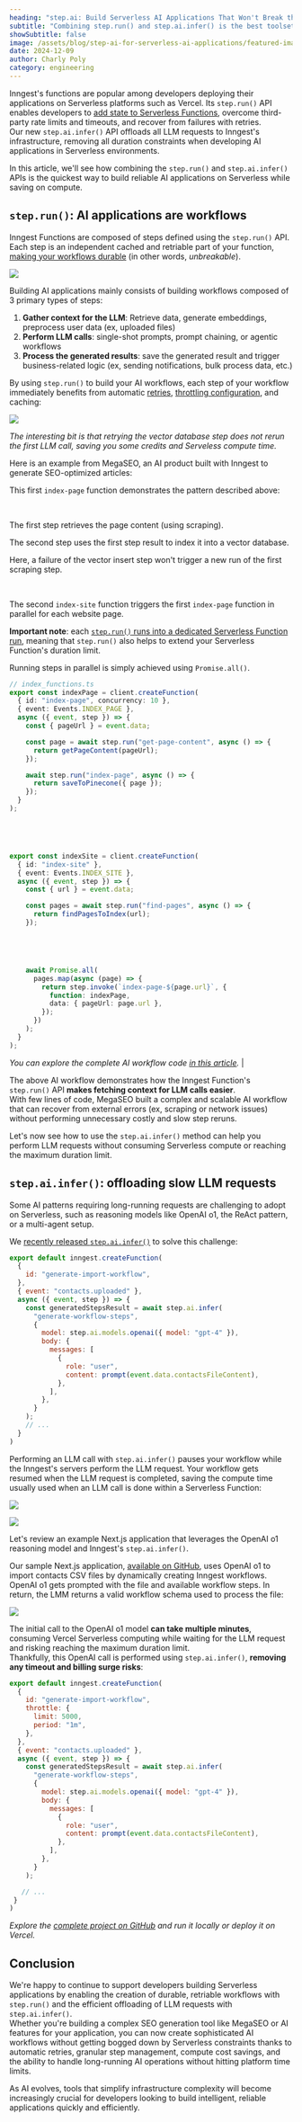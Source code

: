 ```yaml
---
heading: "step.ai: Build Serverless AI Applications That Won't Break the Bank"
subtitle: "Combining step.run() and step.ai.infer() is the best toolset to build reliable AI applications on Serverless while saving on compute."
showSubtitle: false
image: /assets/blog/step-ai-for-serverless-ai-applications/featured-image.png
date: 2024-12-09
author: Charly Poly
category: engineering
---
```


Inngest's functions are popular among developers deploying their applications on Serverless platforms such as Vercel. Its `step.run()` API enables developers to [add state to Serverless Functions](https://www.youtube.com/watch?v=sDZ1HINJPgA), overcome third-party rate limits and timeouts, and recover from failures with retries.  
Our new `step.ai.infer()` API offloads all LLM requests to Inngest's infrastructure, removing all duration constraints when developing AI applications in Serverless environments.

In this article, we'll see how combining the `step.run()` and `step.ai.infer()` APIs is the quickest way to build reliable AI applications on Serverless while saving on compute.

## `step.run()`: AI applications are workflows

Inngest Functions are composed of steps defined using the `step.run()` API. Each step is an independent cached and retriable part of your function, [making your workflows durable](https://www.inngest.com/blog/durable-functions-a-visual-javascript-primer) (in other words, *unbreakable*).

![](/assets/blog/step-ai-for-serverless-ai-applications/step-run.png)

Building AI applications mainly consists of building workflows composed of 3 primary types of steps:

1. **Gather context for the LLM**: Retrieve data, generate embeddings, preprocess user data (ex, uploaded files)  
2. **Perform LLM calls**: single-shot prompts, prompt chaining, or agentic workflows  
3. **Process the generated results**: save the generated result and trigger business-related logic (ex, sending notifications, bulk process data, etc.)

By using `step.run()` to build your AI workflows, each step of your workflow immediately benefits from automatic [retries](https://www.inngest.com/docs/features/inngest-functions/error-retries/retries), [throttling configuration](https://www.inngest.com/docs/guides/throttling), and caching:

![](/assets/blog/step-ai-for-serverless-ai-applications/ai-workflow.png)

*The interesting bit is that retrying the vector database step does not rerun the first LLM call, saving you some credits and Serveless compute time.*

Here is an example from MegaSEO, an AI product built with Inngest to generate SEO-optimized articles:

<div className="flex gap-4">


<div className="max-w-64">

This first `index-page` function demonstrates the pattern described above:

<br />

The first step retrieves the page content (using scraping). 


The second step uses the first step result to index it into a vector database. 


Here, a failure of the vector insert step won't trigger a new run of the first scraping step.

<br />

The second `index-site` function triggers the first `index-page` function in parallel for each website page. 

**Important note**: each [`step.run()` runs into a dedicated Serverless Function run](https://www.inngest.com/blog/durable-functions-a-visual-javascript-primer#under-the-hood), meaning that `step.run()` also helps to extend your Serverless Function's duration limit.

Running steps in parallel is simply achieved using `Promise.all()`.

</div>


<div>

```typescript
// index_functions.ts
export const indexPage = client.createFunction(
  { id: "index-page", concurrency: 10 },
  { event: Events.INDEX_PAGE },
  async ({ event, step }) => {
    const { pageUrl } = event.data;

    const page = await step.run("get-page-content", async () => {
      return getPageContent(pageUrl);
    });

    await step.run("index-page", async () => {
      return saveToPinecone({ page });
    });
  }
);





export const indexSite = client.createFunction(
  { id: "index-site" },
  { event: Events.INDEX_SITE },
  async ({ event, step }) => {
    const { url } = event.data;

    const pages = await step.run("find-pages", async () => {
      return findPagesToIndex(url);
    });





    await Promise.all(
      pages.map(async (page) => {
        return step.invoke(`index-page-${page.url}`, {
          function: indexPage,
          data: { pageUrl: page.url },
        });
      })
    );
  }
);
```

</div>

</div>


*You can explore the complete AI workflow code [in this article](https://www.inngest.com/blog/next-generation-ai-workflows).* |


The above AI workflow demonstrates how the Inngest Function's `step.run()` API **makes fetching context for LLM calls easier**.  
With few lines of code, MegaSEO built a complex and scalable AI workflow that can recover from external errors (ex, scraping or network issues) without performing unnecessary costly and slow step reruns.

Let's now see how to use the `step.ai.infer()` method can help you perform LLM requests without consuming Serverless compute or reaching the maximum duration limit.

## `step.ai.infer()`: offloading slow LLM requests

Some AI patterns requiring long-running requests are challenging to adopt on Serverless, such as reasoning models like OpenAI o1, the ReAct pattern, or a multi-agent setup.

We [recently released `step.ai.infer()`](https://www.inngest.com/blog/ai-orchestration-with-agentkit-step-ai) to solve this challenge:

```javascript
export default inngest.createFunction(
  {
    id: "generate-import-workflow",
  },
  { event: "contacts.uploaded" },
  async ({ event, step }) => {
    const generatedStepsResult = await step.ai.infer(
      "generate-workflow-steps",
      {
        model: step.ai.models.openai({ model: "gpt-4" }),
        body: {
          messages: [
            {
              role: "user",
              content: prompt(event.data.contactsFileContent),
            },
          ],
        },
      }
    );
    // ...
  }
)
```

Performing an LLM call with `step.ai.infer()` pauses your workflow while the Inngest's servers perform the LLM request. Your workflow gets resumed when the LLM request is completed, saving the compute time usually used when an LLM call is done within a Serverless Function:

![](/assets/blog/step-ai-for-serverless-ai-applications/without-step-ai-infer.png)

![](/assets/blog/step-ai-for-serverless-ai-applications/with-step-ai-infer.png)

Let's review an example Next.js application that leverages the OpenAI o1 reasoning model and Inngest's `step.ai.infer()`.

Our sample Next.js application, [available on GitHub](https://github.com/inngest/vercel-ai-o1-preview-crm-agent/tree/step-ai), uses OpenAI o1 to import contacts CSV files by dynamically creating Inngest workflows. OpenAI o1 gets prompted with the file and available workflow steps. In return, the LMM returns a valid workflow schema used to process the file:  

![](/assets/blog/step-ai-for-serverless-ai-applications/nextjs-openai-o1-demo.jpg)

The initial call to the OpenAI o1 model **can take multiple minutes**, consuming Vercel Serverless computing while waiting for the LLM request and risking reaching the maximum duration limit.  
Thankfully, this OpenAI call is performed using `step.ai.infer()`, **removing any timeout and billing surge risks**:

```javascript
export default inngest.createFunction(
  {
    id: "generate-import-workflow",
    throttle: {
      limit: 5000,
      period: "1m",
    },
  },
  { event: "contacts.uploaded" },
  async ({ event, step }) => {
    const generatedStepsResult = await step.ai.infer(
      "generate-workflow-steps",
      {
        model: step.ai.models.openai({ model: "gpt-4" }),
        body: {
          messages: [
            {
              role: "user",
              content: prompt(event.data.contactsFileContent),
            },
          ],
        },
      }
    );

   // ...
 }
)
```

*Explore the [complete project on GitHub](https://github.com/inngest/vercel-ai-o1-preview-crm-agent/tree/step-ai) and run it locally or deploy it on Vercel.*

## Conclusion

We're happy to continue to support developers building Serverless applications by enabling the creation of durable, retriable workflows with `step.run()` and the efficient offloading of LLM requests with `step.ai.infer()`.  
Whether you're building a complex SEO generation tool like MegaSEO or AI features for your application, you can now create sophisticated AI workflows without getting bogged down by Serverless constraints thanks to automatic retries, granular step management, compute cost savings, and the ability to handle long-running AI operations without hitting platform time limits. 

As AI evolves, tools that simplify infrastructure complexity will become increasingly crucial for developers looking to build intelligent, reliable applications quickly and efficiently.  
